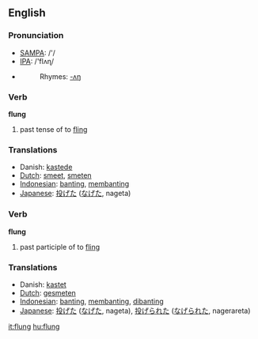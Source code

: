 ==English==
=== Pronunciation ===
*[[w:SAMPA|SAMPA]]: /'/
*[[w:IPA|IPA]]: /'flʌɳ/
*{{audio|en-us-flung.ogg|Audio (US)}}
*:Rhymes: [[Rhymes:English:-ʌŋ|-ʌŋ]]

=== Verb ===

'''flung'''

# past tense of to [[fling]]

=== Translations ===
*Danish: [[kastede]]
*[[Dutch]]: [[smeet]], [[smeten]]
*[[Indonesian]]: [[banting]], [[banting|membanting]]
*[[Japanese]]: [[投げた]] ([[なげた]], nageta)

=== Verb ===

'''flung'''

# past participle of to [[fling]]

=== Translations ===
*Danish: [[kastet]]
*[[Dutch]]: [[gesmeten]]
*[[Indonesian]]: [[banting]], [[banting|membanting]], [[banting|dibanting]]
*[[Japanese]]: [[投げた]] ([[なげた]], nageta), [[投げられた]] ([[なげられた]], nagerareta)

[[it:flung]]
[[hu:flung]]